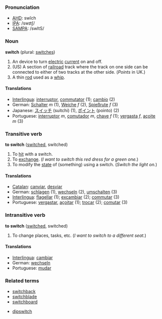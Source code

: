 ===Pronunciation===
*[[w:AHD|AHD]]: swĭch
*[[w:IPA|IPA]]: /swɪtʃ/
*[[w:SAMPA|SAMPA]]: /swItS/

===Noun===
'''switch''' (plural: [[switches]])

# An device to turn [[electric]] [[current]] on and off.
# (US) A section of [[railroad]] track where the track on one side can be connected to either of two tracks at the other side.  (''Points'' in UK.)
# A thin [[rod]] used as a [[whip]].

====Translations====
*[[Interlingua]]: [[interruptor]], [[commutator]] (1); [[cambio]] (2)
*German: [[Schalter]] ''m'' (1), [[Weiche]] ''f'' (2), [[Spießrute]] ''f'' (3)
*Japanese: [[スイッチ]] (suitchi) (1), [[ポイント]] (pointo) (2)
*Portuguese: [[interruptor]] ''m'', [[comutador]] ''m'', [[chave]] ''f'' (1); [[vergasta]] ''f'', [[açoite]] ''m'' (3)

===Transitive verb===
'''to switch''' ([[switched]], switched)

# To [[hit]] with a switch.
# To [[exchange]].  (''I want to switch this red dress for a green one.'')
# To modify the [[state]] of (something) using a switch.  (''Switch the light on.'')

====Translations====
*[[Catalan]]: [[canviar]], [[desviar]]
*German: [[schlagen]] (1), [[wechseln]] (2), [[umschalten]] (3)
*[[Interlingua]]: [[flagellar]] (1); [[excambiar]] (2); [[commutar]] (3)
*Portuguese: [[vergastar]], [[açoitar]] (1); [[trocar]] (2); [[comutar]] (3)

===Intransitive verb===
'''to switch''' ([[switched]], switched)

# To change places, tasks, etc.  (''I want to switch to a different seat.'')

====Translations====
*[[Interlingua]]: [[cambiar]]
*German: [[wechseln]]
*Portuguese: [[mudar]]

===Related terms===
*[[switchback]]
*[[switchblade]]
*[[switchboard]]

*[[dipswitch]]